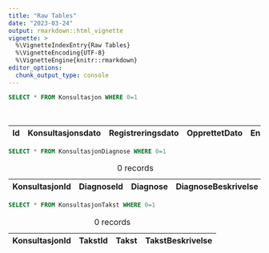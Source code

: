 ```yaml
---
title: "Raw Tables"
date: "2023-03-24"
output: rmarkdown::html_vignette
vignette: >
  %\VignetteIndexEntry{Raw Tables}
  %\VignetteEncoding{UTF-8}
  %\VignetteEngine{knitr::rmarkdown}
editor_options:
  chunk_output_type: console
---
```





```sql
SELECT * FROM Konsultasjon WHERE 0=1
```




Table: 0 records

| Id|Konsultasjonsdato |Registreringsdato |OpprettetDato |EndretDato |PasientAlder |PasientKjønn |PasientBydel |PasientKommune |Praksis |BehandlerBydel |BehandlerKommune | Behandler_Id|
|--:|:-----------------|:-----------------|:-------------|:----------|:------------|:------------|:------------|:--------------|:-------|:--------------|:----------------|------------:|


```sql
SELECT * FROM KonsultasjonDiagnose WHERE 0=1
```




Table: 0 records

| KonsultasjonId| DiagnoseId|Diagnose |DiagnoseBeskrivelse |
|--------------:|----------:|:--------|:-------------------|


```sql
SELECT * FROM KonsultasjonTakst WHERE 0=1
```




Table: 0 records

| KonsultasjonId| TakstId|Takst |TakstBeskrivelse |
|--------------:|-------:|:-----|:----------------|


